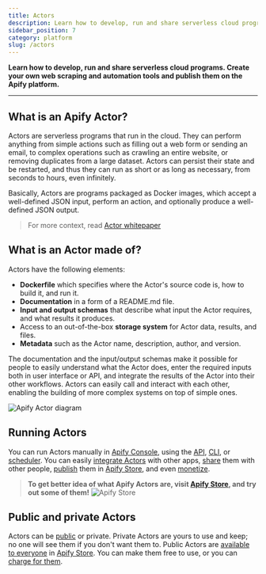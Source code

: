 ```yaml
---
title: Actors
description: Learn how to develop, run and share serverless cloud programs. Create your own web scraping and automation tools and publish them on the Apify platform.
sidebar_position: 7
category: platform
slug: /actors
---
```


**Learn how to develop, run and share serverless cloud programs. Create your own web scraping and automation tools and publish them on the Apify platform.**


---

<CardGrid>
    <Card
        title="Running Actors"
        desc="In this section, you learn how to run Apify Actors. You will learn about their configuration, versioning, data retention, usage, and pricing."
        to="/platform/actors/running"
    />
    <Card
        title="Development"
        desc="Read about the technical part of building Apify Actors. Learn to define Actor inputs, build new versions, persist Actor state, and choose base Docker images."
        to="/platform/actors/development"
    />
    <Card
        title="Publishing and monetization"
        desc="Learn about publishing, and monetizing your Actors on the Apify platform."
        to="/platform/actors/publishing"
    />
</CardGrid>

## What is an Apify Actor?

Actors are serverless programs that run in the cloud.
They can perform anything from simple actions such as
filling out a web form or sending an email,
to complex operations such as crawling an entire website,
or removing duplicates from a large dataset.
Actors can persist their state and be restarted, and thus they can
run as short or as long as necessary, from seconds to hours, even infinitely.

Basically, Actors are programs packaged as Docker images,
which accept a well-defined JSON input, perform
an action, and optionally produce a well-defined JSON output.

> For more context, read [Actor whitepaper](https://whitepaper.actor/)

## What is an Actor made of?

Actors have the following elements:

- **Dockerfile** which specifies where the Actor's source code is,
  how to build it, and run it.
- **Documentation** in a form of a README.md file.
- **Input and output schemas** that describe what input the Actor requires,
  and what results it produces.
- Access to an out-of-the-box **storage system** for Actor data, results, and files.
- **Metadata** such as the Actor name, description, author, and version.

The documentation and the input/output schemas make it possible for people to easily understand what the Actor does,
enter the required inputs both in user interface or API,
and integrate the results of the Actor into their other workflows.
Actors can easily call and interact with each other, enabling the building of more complex
systems on top of simple ones.

![Apify Actor diagram](./images/apify-actor-drawing.png)

## Running Actors

You can run Actors manually in [Apify Console](https://console.apify.com/actors), using the [API](/api), [CLI](/cli), or [scheduler](../schedules.md). You can easily [integrate Actors](../integrations/index.mdx) with other apps, [share](../collaboration/access-rights.md) them with other people, [publish](./publishing/index.mdx) them in [Apify Store](https://apify.com/store), and even [monetize](./publishing/monetize/index.mdx).

> **To get better idea of what Apify Actors are, visit [Apify Store](https://apify.com/store), and try out some of them!**
> ![Apify Store](./running/images/store-google-maps-scraper.png)


## Public and private Actors

Actors can be [public](./actors/running/actors-in-store) or private. Private Actors are yours to use and keep; no one will see them if you don't want them to. Public Actors are [available to everyone](./running/store.md) in [Apify Store](https://apify.com/store). You can make them free to use, or you can [charge for them](https://blog.apify.com/make-regular-passive-income-developing-web-automation-actors-b0392278d085/).
